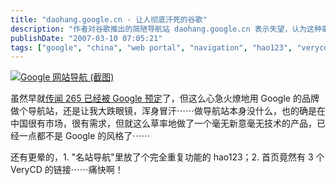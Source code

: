 ```yaml
---
title: "daohang.google.cn - 让人彻底汗死的谷歌"
description: "作者对谷歌推出的简陋导航站 daohang.google.cn 表示失望，认为这种毫无创新和技术含量的产品与谷歌品牌形象不符，并指出该导航站存在功能重复和链接布局不合理等问题。"
publishDate: "2007-03-10 07:05:21"
tags: ["google", "china", "web portal", "navigation", "hao123", "verycd", "criticism", "internet", "tech"]
---
```


[![Google 网站导航 (截图)](http://files.xdanger.com/phlickr/129/415912193_eff056a270.jpg)](http://www.flickr.com/photos/xdanger/415912193/ "Photo Sharing")

虽然早就[传闻 265 已经被 Google 预定](http://wuhongsheng.com/2007/02/google_buy_a_chinese_portal.html)了，但这么心急火燎地用 Google 的品牌做个导航站，还是让我大跌眼镜，浑身冒汗⋯⋯做导航站本身没什么，也的确是在中国很有市场，很有需求，但就这么草率地做了一个毫无新意毫无技术的产品，已经一点都不是 Google 的风格了⋯⋯

还有更晕的，1. "名站导航"里放了个完全重复功能的 hao123；2. 首页竟然有 3 个 VeryCD 的链接⋯⋯痛快啊！
